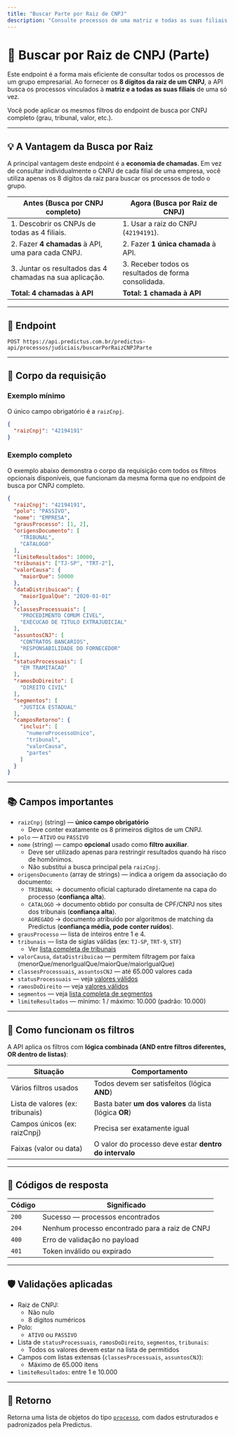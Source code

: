 ```yaml
---
title: "Buscar Parte por Raiz de CNPJ"
description: "Consulte processos de uma matriz e todas as suas filiais com uma única chamada."
---
```


# 🔎 Buscar por Raiz de CNPJ (Parte)

Este endpoint é a forma mais eficiente de consultar todos os processos de um grupo empresarial. Ao fornecer os **8 dígitos da raiz de um CNPJ**, a API busca os processos vinculados à **matriz e a todas as suas filiais** de uma só vez.

Você pode aplicar os mesmos filtros do endpoint de busca por CNPJ completo (grau, tribunal, valor, etc.).

---

## 💡 A Vantagem da Busca por Raiz

A principal vantagem deste endpoint é a **economia de chamadas**. Em vez de consultar individualmente o CNPJ de cada filial de uma empresa, você utiliza apenas os 8 dígitos da raiz para buscar os processos de todo o grupo.

| Antes (Busca por CNPJ completo)                                   | Agora (Busca por Raiz de CNPJ)                               |
| ----------------------------------------------------------------- | ------------------------------------------------------------ |
| 1. Descobrir os CNPJs de todas as 4 filiais.                      | 1. Usar a raiz do CNPJ (`42194191`).                           |
| 2. Fazer **4 chamadas** à API, uma para cada CNPJ.                | 2. Fazer **1 única chamada** à API.                          |
| 3. Juntar os resultados das 4 chamadas na sua aplicação.          | 3. Receber todos os resultados de forma consolidada.         |
| **Total: 4 chamadas à API**                                       | **Total: 1 chamada à API**                                   |

---

## 🔗 Endpoint

```
POST https://api.predictus.com.br/predictus-api/processos/judiciais/buscarPorRaizCNPJParte
```

---

## 🧾 Corpo da requisição

### Exemplo mínimo

O único campo obrigatório é a `raizCnpj`.

```json
{
  "raizCnpj": "42194191"
}
```

### Exemplo completo

O exemplo abaixo demonstra o corpo da requisição com todos os filtros opcionais disponíveis, que funcionam da mesma forma que no endpoint de busca por CNPJ completo.

```json
{
  "raizCnpj": "42194191",
  "polo": "PASSIVO",
  "nome": "EMPRESA",
  "grausProcesso": [1, 2],
  "origensDocumento": [
    "TRIBUNAL",
    "CATALOGO"
  ],
  "limiteResultados": 10000,
  "tribunais": ["TJ-SP", "TRT-2"],
  "valorCausa": {
    "maiorQue": 50000
  },
  "dataDistribuicao": {
    "maiorIgualQue": "2020-01-01"
  },
  "classesProcessuais": [
    "PROCEDIMENTO COMUM CIVEL",
    "EXECUCAO DE TITULO EXTRAJUDICIAL"
  ],
  "assuntosCNJ": [
    "CONTRATOS BANCARIOS",
    "RESPONSABILIDADE DO FORNECEDOR"
  ],
  "statusProcessuais": [
    "EM TRAMITACAO"
  ],
  "ramosDoDireito": [
    "DIREITO CIVIL"
  ],
  "segmentos": [
    "JUSTICA ESTADUAL"
  ],
  "camposRetorno": {
    "incluir": [
      "numeroProcessoUnico",
      "tribunal",
      "valorCausa",
      "partes"
    ]
  }
}
```

---

## 📚 Campos importantes

- `raizCnpj` (string) — **único campo obrigatório**
  - Deve conter exatamente os 8 primeiros dígitos de um CNPJ.
- `polo` — `ATIVO` ou `PASSIVO`
- `nome`  (string) — campo **opcional** usado como **filtro auxiliar**.
  - Deve ser utilizado apenas para restringir resultados quando há risco de homônimos.
  - Não substitui a busca principal pela `raizCnpj`.
- `origensDocumento` (array de strings) — indica a origem da associação do documento:
  - `TRIBUNAL` → documento oficial capturado diretamente na capa do processo (**confiança alta**).
  - `CATALOGO` → documento obtido por consulta de CPF/CNPJ nos sites dos tribunais (**confiança alta**).
  - `AGREGADO` → documento atribuído por algoritmos de matching da Predictus (**confiança média, pode conter ruídos**).
- `grausProcesso` — lista de inteiros entre 1 e 4.
- `tribunais` — lista de siglas válidas (ex: `TJ-SP`, `TRT-9`, `STF`)
  - Ver [lista completa de tribunais](../../referencias/tribunais)
- `valorCausa`, `dataDistribuicao` — permitem filtragem por faixa (menorQue/menorIgualQue/maiorQue/maiorIgualQue)
- `classesProcessuais`, `assuntosCNJ` — até 65.000 valores cada
- `statusProcessuais` — veja [valores válidos](../../referencias/status-processuais)
- `ramosDoDireito` — veja [valores válidos](../../referencias/ramos-direito)
- `segmentos` — veja [lista completa de segmentos](../../referencias/segmentos)
- `limiteResultados` — mínimo: 1 / máximo: 10.000 (padrão: 10.000)

---

## 📌 Como funcionam os filtros

A API aplica os filtros com **lógica combinada (AND entre filtros diferentes, OR dentro de listas)**:

| Situação                         | Comportamento                                           |
| -------------------------------- | ------------------------------------------------------- |
| Vários filtros usados            | Todos devem ser satisfeitos (lógica **AND**)            |
| Lista de valores (ex: tribunais) | Basta bater **um dos valores** da lista (lógica **OR**) |
| Campos únicos (ex: raizCnpj)     | Precisa ser exatamente igual                            |
| Faixas (valor ou data)           | O valor do processo deve estar **dentro do intervalo**  |

---

## 🧾 Códigos de resposta

| Código | Significado                                |
| ------ | ------------------------------------------ |
| `200`  | Sucesso — processos encontrados            |
| `204`  | Nenhum processo encontrado para a raiz de CNPJ |
| `400`  | Erro de validação no payload               |
| `401`  | Token inválido ou expirado                 |

---

## 🛡️ Validações aplicadas

- Raiz de CNPJ:
  - Não nulo
  - 8 dígitos numéricos
- Polo:
  - `ATIVO` ou `PASSIVO`
- Lista de `statusProcessuais`, `ramosDoDireito`, `segmentos`, `tribunais`:
  - Todos os valores devem estar na lista de permitidos
- Campos com listas extensas (`classesProcessuais`, `assuntosCNJ`):
  - Máximo de 65.000 itens
- `limiteResultados`: entre 1 e 10.000

---

## 🧾 Retorno

Retorna uma lista de objetos do tipo [`processo`](../estrutura), com dados estruturados e padronizados pela Predictus.